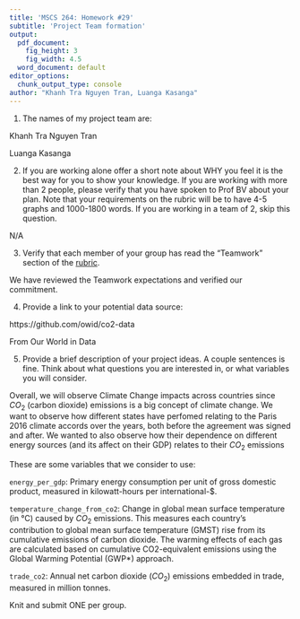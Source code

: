 ```yaml
---
title: 'MSCS 264: Homework #29'
subtitle: 'Project Team formation'
output:
  pdf_document:
    fig_height: 3
    fig_width: 4.5
  word_document: default
editor_options: 
  chunk_output_type: console
author: "Khanh Tra Nguyen Tran, Luanga Kasanga"
---
```



1. The names of my project team are:

Khanh Tra Nguyen Tran

Luanga Kasanga


2. If you are working alone offer a short note about WHY you feel it is the best way for you to show your knowledge. If you are working with more than 2 people, please verify that you have spoken to Prof BV about your plan. Note that your requirements on the rubric will be to have 4-5 graphs and 1000-1800 words.  If you are working in a team of 2, skip this question.

N/A

3. Verify that each member of your group has read the "Teamwork" section of the [rubric](https://docs.google.com/document/d/10hyyeQ1JgDvgLZIJ0RLDXcipGFJ4wYf7Ai6TiJToqc4/edit?usp=sharing).

We have reviewed the Teamwork expectations and verified our commitment.


4. Provide a link to your potential data source:

https://github.com/owid/co2-data

From Our World in Data

5. Provide a brief description of your project ideas. A couple sentences is fine. Think about what questions you are interested in, or what variables you will consider. 

Overall, we will observe Climate Change impacts across countries since $CO_2$ (carbon dioxide) emissions is a big concept of climate change. We want to observe how different states have perfomed relating to the Paris 2016 climate accords over the years, both before the agreement was signed and after. We wanted to also observe how their dependence on different energy sources (and its affect on their GDP) relates to their $CO_2$ emissions


These are some variables that we consider to use: 

`energy_per_gdp`:	Primary energy consumption per unit of gross domestic product, measured in kilowatt-hours per international-$.

`temperature_change_from_co2`:	Change in global mean surface temperature (in °C) caused by $CO_2$ emissions. This measures each country's contribution to global mean surface temperature (GMST) rise from its cumulative emissions of carbon dioxide. The warming effects of each gas are calculated based on cumulative CO2-equivalent emissions using the Global Warming Potential (GWP*) approach.

`trade_co2`:	Annual net carbon dioxide ($CO_2$) emissions embedded in trade, measured in million tonnes.


Knit and submit ONE per group.

